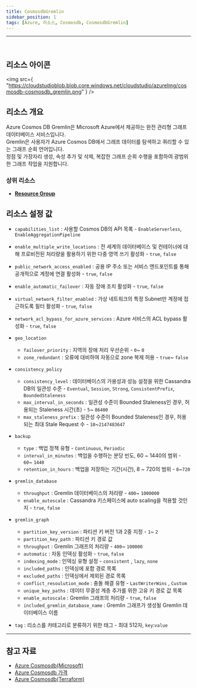 ```yaml
---
title: CosmosdbGremlin
sidebar_position: 1
tags: [Azure, 리소스, Cosmosdb, CosmosdbGremlin]
---
```


<hr />
<br />


## 리소스 아이콘

<img
    src={
        "https://cloudstudioblob.blob.core.windows.net/cloudstudio/azureImg/cosmosdb-cosmosdb_gremlin.png"
    }
/>

## 리소스 개요

Azure Cosmos DB Gremlin은 Microsoft Azure에서 제공하는 완전 관리형 그래프 데이터베이스 서비스입니다.  
Gremlin은 사용자가 Azure Cosmos DB에서 그래프 데이터를 탐색하고 쿼리할 수 있는 그래프 순회 언어입니다.  
정점 및 가장자리 생성, 속성 추가 및 삭제, 복잡한 그래프 순회 수행을 포함하여 광범위한 그래프 작업을 지원합니다.

### 상위 리소스

-   [**Resource Group**](https://docs.cstudio.app/docs/resource/azure/Base/ResourceGroup)

## 리소스 설정 값

-   `capabilities_list` : 사용할 Cosmos DB의 API 목록 - `EnableServerless`, `EnableAggregationPipeline`

-   `enable_multiple_write_locations` : 전 세계의 데이터베이스 및 컨테이너에 대해 프로비전된 처리량을 활용하기 위한 다중 영역 쓰기 활성화 - `true`, `false`

-   `public_network_access_enabled` : 공용 IP 주소 또는 서비스 엔드포인트를 통해 공개적으로 계정에 연결 활성화 - `true`, `false`

-   `enable_automatic_failover` : 자동 장애 조치 활성화 - `true`, `false`

-   `virtual_network_filter_enabled` : 가상 네트워크의 특정 Subnet만 계정에 접근하도록 필터 활성화 - `true`, `false`

-   `network_acl_bypass_for_azure_services` : Azure 서비스의 ACL bypass 활성화 - `true`, `false`

-   `geo_location`

    -   `failover_priority` : 지역의 장애 처리 우선순위 - `0`~ `0`
    -   `zone_redundant` : 오류에 대비하여 자동으로 zone 복제 허용 - `true`~ `false`

-   `consistency_policy`

    -   `consistency_level` : 데이터베이스의 가용성과 성능 설정을 위한 Cassandra DB의 일관성 수준 - `Eventual`, `Session`, `Strong`, `ConsistentPrefix`, `BoundedStaleness`
    -   `max_interval_in_seconds` : 일관성 수준이 Bounded Staleness인 경우, 허용되는 Staleness 시간(초) - `5`~ `86400`
    -   `max_staleness_prefix` : 일관성 수준이 Bounded Staleness인 경우, 허용되는 최대 Stale Request 수 - `10`~`2147483647`

-   `backup`

    -   `type` : 백업 정책 유형 - `Continuous`, `Periodic`
    -   `interval_in_minutes` : 백업을 수행하는 분당 빈도, 60 ~ 1440의 범위 - `60`~ `1440`
    -   `retention_in_hours` : 백업을 저장하는 기간(시간), 8 ~ 720의 범위 - `8`~`720`

-   `gremlin_database`

    -   `throughput` : Gremlin 데이터베이스의 처리량 - `400`~ `1000000`
    -   `enable_autoscale` : Cassandra 키스페이스에 auto scaling을 적용할 것인지 - `true`, `false`

-   `gremlin_graph`

    -   `partition_key_version` : 파티션 키 버전 1과 2중 지정 - `1`~ `2`
    -   `partition_key_path` : 파티션 키 경로 값
    -   `throughput` : Gremlin 그래프의 처리량 - `400`~ `100000`
    -   `automatic` : 자동 인덱싱 활성화 - `true`, `false`
    -   `indexing_mode` : 인덱싱 유형 설정 - `consistent` , `lazy`, `none`
    -   `included_paths` : 인덱싱에 포함 경로 목록
    -   `excluded_paths` : 인덱싱에서 제외된 경로 목록
    -   `conflict_resoulution_mode` : 충돌 해결 유형 - `LastWriterWins` , `Custom`
    -   `unique_key_paths` : 데이터 무결성 계층 추가를 위한 고유 키 경로 값 목록
    -   `enable_autoscale` : Gremlin 그래프의 처리량 - `true`, `false`
    -   `included_gremlin_database_name` : Gremlin 그래프가 생성될 Gremlin 데이터베이스 이름

-   `tag` : 리소스를 카테고리로 분류하기 위한 태그 - 최대 512자, `key`:`value`

---

## 참고 자료

-   [Azure Cosmosdb(Microsoft)](https://learn.microsoft.com/ko-kr/azure/cosmos-db/introduction)
-   [Azure Cosmosdb 가격](https://azure.microsoft.com/en-us/pricing/details/cosmos-db/autoscale-provisioned/)
-   [Azure Cosmosdb(Terraform)](https://registry.terraform.io/providers/hashicorp/azurerm/latest/docs/resources/cosmosdb_account)
